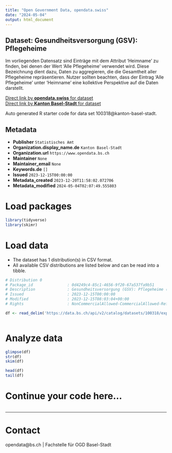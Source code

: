 ```yaml
---
title: "Open Government Data, opendata.swiss"
date: "2024-05-04"
output: html_document
---
```


## Dataset: Gesundheitsversorgung (GSV): Pflegeheime

Im vorliegenden Datensatz sind Einträge mit dem Attribut 'Heimname' zu finden, bei denen der Wert 'Alle Pflegeheime' verwendet wird. Diese Bezeichnung dient dazu, Daten zu aggregieren, die die Gesamtheit aller Pflegeheime repräsentieren. Nutzer sollten beachten, dass der Eintrag 'Alle Pflegeheime' unter 'Heimname' eine kollektive Perspektive auf die Daten darstellt.

[Direct link by **opendata.swiss** for dataset](https://opendata.swiss/de/dataset/gesundheitsversorgung-gsv-pflegeheime)<br>
[Direct link by **Kanton Basel-Stadt** for dataset](https://data.bs.ch/explore/dataset/100318/)

Auto generated R starter code for data set 100318@kanton-basel-stadt.

## Metadata

- **Publisher** `Statistisches Amt`
- **Organization.display_name.de** `Kanton Basel-Stadt`
- **Organization.url** `https://www.opendata.bs.ch`
- **Maintainer** `None`
- **Maintainer_email** `None`
- **Keywords.de** `[]`
- **Issued** `2023-12-15T00:00:00`
- **Metadata_created** `2023-12-20T11:58:02.072706`
- **Metadata_modified** `2024-05-04T02:07:49.555803`


# Load packages

```r

library(tidyverse)
library(skimr)

```

# Load data

-   The dataset has 1 distribution(s) in CSV format.
-   All available CSV distributions are listed below and can be read into a tibble.

```r

# Distribution 0
# Package_id               : 0d4249c4-85c1-4656-9f20-67a537fa9b51
# Description              : Gesundheitsversorgung (GSV): Pflegeheime (csv)
# Issued                   : 2023-12-15T00:00:00
# Modified                 : 2023-12-15T08:03:04+00:00
# Rights                   : NonCommercialAllowed-CommercialAllowed-ReferenceRequired

df <- read_delim('https://data.bs.ch/api/v2/catalog/datasets/100318/exports/csv')



```

# Analyze data

```r

glimpse(df)
str(df)
skim(df)

head(df)
tail(df)

```

# Continue your code here...

```r

```

------------------------------------------------------------------------

# Contact

opendata@bs.ch | Fachstelle für OGD Basel-Stadt
